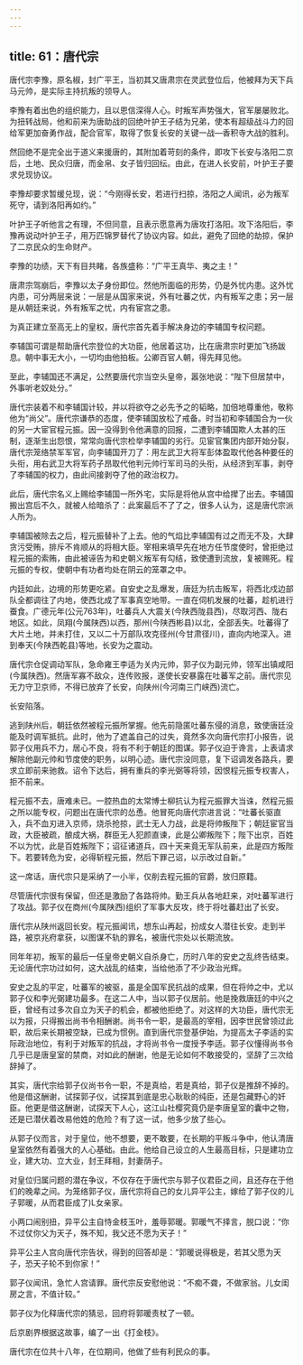 ```yaml
---
---
---
```

title: 61：唐代宗
---



唐代宗李豫，原名椒，封广平王，当初其又唐肃宗在灵武登位后，他被拜为天下兵马元帅，是实际主持抗叛的领导人。

李豫有着出色的组织能力，且以恩信深得人心。时叛军声势强大，官军屡屡败北。为扭转战局，他和前来为唐助战的回绝叶护王子结为兄弟，使本有超级战斗力的回给军更加奋勇作战，配合官军，取得了恢复长安的关键一战—香积寺大战的胜利。

然回绝不是完全出于道义来援唐的，其附加着苛刻的条件，即攻下长安与洛阳二京后，土地、民众归唐，而金帛、女子皆归回纭。由此，在进人长安前，叶护王子要求兑现协议。

李豫却要求暂缓兑现，说：“今刚得长安，若进行扫掠，洛阳之人闻讯，必为叛军死守，请到洛阳再如约。”

叶护王子听他言之有理，不但同意，且表示愿意再为唐攻打洛阳。攻下洛阳后，李豫再说动叶护王子，用万匹锦罗替代了协议内容。如此，避免了回绝的劫掠，保护了二京民众的生命财产。

李豫的功绩，天下有目共睹，各族盛称：“广平王真华、夷之主！”

唐肃宗驾崩后，李豫以太子身份即位。然他所面临的形势，仍是外忧内患。这外忧内患，可分两层来说：一层是从国家来说，外有吐蕃之优，内有叛军之患；另一层是从朝廷来说，外有叛军之忧，内有宦宫之患。

为真正建立至高无上的皇权，唐代宗首先着手解决身边的李辅国专权问题。

李辅国可谓是帮助唐代宗登位的大功臣，他居着这功，比在唐肃宗时更加飞扬跋息。朝中事无大小，一切均由他拍板。公卿百官人朝，得先拜见他。

至此，李辅国还不满足，公然要唐代宗当空头皇帝，嚣张地说：“陛下但居禁中，外事听老奴处分。”

唐代宗装着不和李辅国计较，并以将欲夺之必先予之的韬略，加倍地尊重他，敬称他为“尚父”。唐代宗谦恭的态度，使李辅国放松了戒备。时当初和李辅国合为一伙的另一大宦官程元振。因一没得到令他满意的回报，二遭到李辅国欺人太甚的压制，逐渐生出怨恨，常常向唐代宗检举李辅国的劣行。见宦官集团内部开始分裂，唐代宗笼络禁军军官，向李辅国开刀了：用左武卫大将军彭体盈取代他各种要任的头衔，用右武卫大将军药子昂取代他判元帅行军司马的头衔，从经济到军事，剥夺了李辅国的权力，由此间接剥夺了他的政治权力。

此后，唐代宗名义上赐给李辅国一所外宅，实际是将他从宫中给撵了出去。李辅国搬出宫后不久，就被人给暗杀了：此案最后不了了之，很多人认为，这是唐代宗派人所为。

李辅国被除去之后，程元振替补了上去。他的气焰比李辅国有过之而无不及，大肆贪污受贿，排斥不肯顺从的将相大臣。宰相来填早先在地方任节度使时，曾拒绝过程元振的索贿，由此被诬告为和史朝义叛军有勾结，致使遭到流放，复被赐死。程元振的专权，使朝中有功者均处在阴云的笼罩之中。

内廷如此，边境的形势更吃紧。自安史之乱爆发，唐廷为抗击叛军，将西北戍边部队全都调往了内地，使西北成了军事真空地带。一直在伺机发展的吐蕃，趁机进行蚕食。广德元年(公元763年)，吐蕃兵人大震关(今陕西陇县西)，尽取河西、陇右地区。如此，凤翔(今属陕西)以西，那州(今陕西彬县)以北，全部丢失。吐蕃得了大片土地，并未打住，又以二十万部队攻克径州(今甘肃径川)，直向内地深入。进到奉天(今陕西乾县)等地，长安为之震动。

唐代宗仓促调动军队，急命雍王李适为关内元帅，郭子仪为副元帅，领军出镇咸阳(今属陕西)。然唐军寡不敌众，连传败报，遂使长安暴露在吐蕃军之前。唐代宗见无力守卫京师，不得已放弃了长安，向陕州(今河南三门峡西)流亡。

长安陷落。

逃到陕州后，朝廷依然被程元振所掌握。他先前隐匿吐蕃东侵的消息，致使唐廷没能及时调军抵抗。此时，他为了遮盖自己的过失，竟然多次向唐代宗打小报告，说郭子仪用兵不力，居心不良，将有不利于朝廷的图谋。郭子仪迫于谗言，上表请求解除他副元帅和节度使的职务，以明心迹。唐代宗没同意，复下诏调发各路兵，要求立即前来驰救。诏令下达后，拥有重兵的李光弼等将领，因恨程元振专权害人，拒不前来。

程元振不去，唐难未已。一腔热血的太常博士柳抗认为程元振罪大当诛，然程元振之所以能专权，问题出在唐代宗的怂恿。他冒死向唐代宗进言说：“吐蕃长驱直入，兵不血刃进入京师，烧杀抢掠，武士无人力战，此是将帅叛陛下；朝廷宦官当政，大臣被疏，酿成大祸，群臣无人犯颜直谏，此是公卿叛陛下；陛下出京，百姓不以为忧，此是百姓叛陛下；诏征诸道兵，四十天来竟无军队前来，此是四方叛陛下。若要转危为安，必得斩程元振，然后下罪己诏，以示改过自新。”

这一席话，唐代宗只是采纳了一小半，仅削去程元振的官爵，放归原籍。

尽管唐代宗很有保留，但还是激励了各路将帅。勤王兵从各地赶来，对吐蕃军进行了攻战。郭子仪在商州(今属陕西)组织了军事大反攻，终于将吐蕃赶出了长安。

唐代宗从陕州返回长安。程元振闻讯，想东山再起，扮成女人潜往长安。走到半路，被京兆府拿获，以图谋不轨的罪名，被唐代宗处以长期流放。

同年年初，叛军的最后一任皇帝史朝义自杀身亡，历时八年的安史之乱终告结束。无论唐代宗功过如何，这大战乱的结束，当给他添了不少政治光辉。

安史之乱的平定，吐蕃军的被驱，虽是全国军民抗战的成果，但在将帅之中，尤以郭子仪和李光弼建功最多。在这二人中，当以郭子仪居前。他是挽救唐廷的中兴之臣，曾经有过多次自立为天子的机会，都被他拒绝了。对这样的大功臣，唐代宗无以为报，只得搬出尚书令相酬谢。尚书令一职，是最高的宰相，因李世民曾领过此职，故后来长期被空缺，已成为惯例。直到唐代宗登基伊始，为提高太子李适的实际政治地位，有利于对叛军的抗战，才将尚书令一度授予李适。郭子仪懂得尚书令几乎已是唐皇室的禁商，对如此的酬谢，他是无论如何不敢接受的，坚辞了三次给辞掉了。

其实，唐代宗给郭子仪尚书令一职，不是真给，若是真给，郭子仪是推辞不掉的。他是借这酬谢，试探郭子仪，试探其到底是忠心耿耿的纯臣，还是包藏野心的奸臣。他更是借这酬谢，试探天下人心，这江山社樱究竟仍是李唐皇室的囊中之物，还是已潜伏着改易他姓的危险？有了这一试，他多少放了些心。

从郭子仪而言，对于皇位，他不想要，更不敢要，在长期的平叛斗争中，他认清唐皇室依然有着强大的人心基础。由此。他给自己设立的人生最高目标，只是建功立业，建大功、立大业，封王拜相，封妻荫子。

对皇位归属问题的潜在争议，不仅存在于唐代宗与郭子仪君臣之间，且还存在于他们的晚辈之间。为笼络郭子仪，唐代宗将自己的女儿异平公主，嫁给了郭子仪的儿子郭暖，从而君臣成了)L女亲家。

小两口闹别扭，异平公主自恃金枝玉叶，羞辱郭暖。郭暖气不择言，脱口说：“你不过仗你父为天子，殊不知，我父还不愿为天子！”

异平公主人宫向唐代宗告状，得到的回答却是：“郭暖说得极是，若其父愿为天子，恐天子轮不到你家！”

郭子仪闻讯，急忙人宫请罪。唐代宗反安慰他说：“不痴不聋，不做家翁。儿女闺房之言，不值计较。”

郭子仪为化释唐代宗的猜忌，回府将郭暖责杖了一顿。

后京剧界根据这故事，编了一出《打金枝》。

唐代宗在位共十八年，在位期间，他做了些有利民众的事。